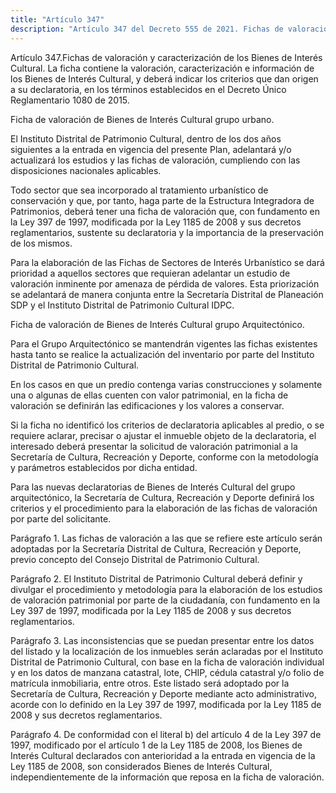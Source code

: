 ```yaml
---
title: "Artículo 347"
description: "Artículo 347 del Decreto 555 de 2021. Fichas de valoración y caracterización de los Bienes de Interés Cultural."
---
```


Artículo 347.Fichas de valoración y caracterización de los Bienes de Interés Cultural. La ficha contiene la valoración, caracterización e información de los Bienes de Interés Cultural, y deberá indicar los criterios que dan origen a su declaratoria, en los términos establecidos en el Decreto Único Reglamentario 1080 de 2015.
 
Ficha de valoración de Bienes de Interés Cultural grupo urbano.
 
El Instituto Distrital de Patrimonio Cultural, dentro de los dos años siguientes a la entrada en vigencia del presente Plan, adelantará y/o actualizará los estudios y las fichas de valoración, cumpliendo con las disposiciones nacionales aplicables.
 
Todo sector que sea incorporado al tratamiento urbanístico de conservación y que, por tanto, haga parte de la Estructura Integradora de Patrimonios, deberá tener una ficha de valoración que, con fundamento en la Ley 397 de 1997, modificada por la Ley 1185 de 2008 y sus decretos reglamentarios, sustente su declaratoria y la importancia de la preservación de los mismos.
 
Para la elaboración de las Fichas de Sectores de Interés Urbanístico se dará prioridad a aquellos sectores que requieran adelantar un estudio de valoración inminente por amenaza de pérdida de valores. Esta priorización se adelantará de manera conjunta entre la Secretaría Distrital de Planeación SDP y el Instituto Distrital de Patrimonio Cultural IDPC.
 
Ficha de valoración de Bienes de Interés Cultural grupo Arquitectónico.
 
Para el Grupo Arquitectónico se mantendrán vigentes las fichas existentes hasta tanto se realice la actualización del inventario por parte del Instituto Distrital de Patrimonio Cultural.
 
En los casos en que un predio contenga varias construcciones y solamente una o algunas de ellas cuenten con valor patrimonial, en la ficha de valoración se definirán las edificaciones y los valores a conservar.
 
Si la ficha no identificó los criterios de declaratoria aplicables al predio, o se requiere aclarar, precisar o ajustar el inmueble objeto de la declaratoria, el interesado deberá presentar la solicitud de valoración patrimonial a la Secretaría de Cultura, Recreación y Deporte, conforme con la metodología y parámetros establecidos por dicha entidad.
 
Para las nuevas declaratorias de Bienes de Interés Cultural del grupo arquitectónico, la Secretaría de Cultura, Recreación y Deporte definirá los criterios y el procedimiento para la elaboración de las fichas de valoración por parte del solicitante.
 
Parágrafo 1. Las fichas de valoración a las que se refiere este artículo serán adoptadas por la Secretaría Distrital de Cultura, Recreación y Deporte, previo concepto del Consejo Distrital de Patrimonio Cultural.
 
Parágrafo 2. El Instituto Distrital de Patrimonio Cultural deberá definir y divulgar el procedimiento y metodología para la elaboración de los estudios de valoración patrimonial por parte de la ciudadanía, con fundamento en la Ley 397 de 1997, modificada por la Ley 1185 de 2008 y sus decretos reglamentarios.
 
Parágrafo 3. Las inconsistencias que se puedan presentar entre los datos del listado y la localización de los inmuebles serán aclaradas por el Instituto Distrital de Patrimonio Cultural, con base en la ficha de valoración individual y en los datos de manzana catastral, lote, CHIP, cédula catastral y/o folio de matrícula inmobiliaria, entre otros. Este listado será adoptado por la Secretaría de Cultura, Recreación y Deporte mediante acto administrativo, acorde con lo definido en la Ley 397 de 1997, modificada por la Ley 1185 de 2008 y sus decretos reglamentarios.
 
Parágrafo 4. De conformidad con el literal b) del artículo 4 de la Ley 397 de 1997, modificado por el artículo 1 de la Ley 1185 de 2008, los Bienes de Interés Cultural declarados con anterioridad a la entrada en vigencia de la Ley 1185 de 2008, son considerados Bienes de Interés Cultural, independientemente de la información que reposa en la ficha de valoración.